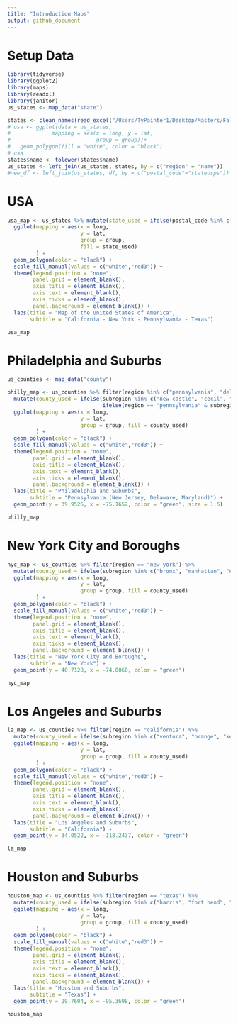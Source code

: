 ```yaml
---
title: "Introduction Maps"
output: github_document
---
```


# Setup Data

```r
library(tidyverse)
library(ggplot2)
library(maps)
library(readxl)
library(janitor)
us_states <- map_data("state")

states <- clean_names(read_excel("/Users/TyPainter1/Desktop/Masters/Fall\ 2020/DS-5610/eda20-team5-project/Ty-Work/intro-maps/states.xlsx"))
# usa <- ggplot(data = us_states,
#             mapping = aes(x = long, y = lat,
#                           group = group))+
#   geom_polygon(fill = "white", color = "black")
# usa
states$name <- tolower(states$name)
us_states <- left_join(us_states, states, by = c("region" = "name"))
#new_df <- left_join(us_states, df, by = c("postal_code"="stateusps"))
```

# USA

```r
usa_map <- us_states %>% mutate(state_used = ifelse(postal_code %in% c("PA", "CA", "TX", "NY"), "Yes", "No")) %>% 
  ggplot(mapping = aes(x = long, 
                       y = lat, 
                       group = group, 
                       fill = state_used)
         ) +
  geom_polygon(color = "black") +
  scale_fill_manual(values = c("white","red3")) +
  theme(legend.position = "none",
        panel.grid = element_blank(),
        axis.title = element_blank(),
        axis.text = element_blank(),
        axis.ticks = element_blank(),
        panel.background = element_blank()) +
  labs(title = "Map of the United States of America",
       subtitle = "California - New York - Pennsylvania - Texas")

usa_map
```

# Philadelphia and Suburbs

```r
us_counties <- map_data("county")

philly_map <- us_counties %>% filter(region %in% c("pennsylvania", "delaware", "maryland", "new jersey")) %>%
  mutate(county_used = ifelse(subregion %in% c("new castle", "cecil", "burlington", "camden", "gloucester", "salem", "bucks", "chester", "delaware", "philadelphia"), "y",
                              ifelse(region == "pennsylvania" & subregion == "montgomery", "y", "n"))) %>% 
  ggplot(mapping = aes(x = long, 
                       y = lat, 
                       group = group, fill = county_used)
         ) +
  geom_polygon(color = "black") +
  scale_fill_manual(values = c("white","red3")) +
  theme(legend.position = "none",
        panel.grid = element_blank(),
        axis.title = element_blank(),
        axis.text = element_blank(),
        axis.ticks = element_blank(),
        panel.background = element_blank()) +
  labs(title = "Philadelphia and Suburbs",
       subtitle = "Pennsylvania (New Jersey, Delaware, Maryland)") +
  geom_point(y = 39.9526, x = -75.1652, color = "green", size = 1.5) 

philly_map
```

# New York City and Boroughs

```r
nyc_map <- us_counties %>% filter(region == "new york") %>%
  mutate(county_used = ifelse(subregion %in% c("bronx", "manhattan", "new york", "queens", "staten island", "brooklyn"), "y", "n")) %>% 
  ggplot(mapping = aes(x = long, 
                       y = lat, 
                       group = group, fill = county_used)
         ) +
  geom_polygon(color = "black") +
  scale_fill_manual(values = c("white","red3")) +
  theme(legend.position = "none",
        panel.grid = element_blank(),
        axis.title = element_blank(),
        axis.text = element_blank(),
        axis.ticks = element_blank(),
        panel.background = element_blank()) +
  labs(title = "New York City and Boroughs",
       subtitle = "New York") +
  geom_point(y = 40.7128, x = -74.0060, color = "green") 

nyc_map
```

# Los Angeles and Suburbs

```r
la_map <- us_counties %>% filter(region == "california") %>%
  mutate(county_used = ifelse(subregion %in% c("ventura", "orange", "kern", "riverside", "san bernardino", "los angeles"), "y", "n")) %>% 
  ggplot(mapping = aes(x = long, 
                       y = lat, 
                       group = group, fill = county_used)
         ) +
  geom_polygon(color = "black") +
  scale_fill_manual(values = c("white","red3")) +
  theme(legend.position = "none",
        panel.grid = element_blank(),
        axis.title = element_blank(),
        axis.text = element_blank(),
        axis.ticks = element_blank(),
        panel.background = element_blank()) +
  labs(title = "Los Angeles and Suburbs",
       subtitle = "California") +
  geom_point(y = 34.0522, x = -118.2437, color = "green") 

la_map
```

# Houston and Suburbs

```r
houston_map <- us_counties %>% filter(region == "texas") %>%
  mutate(county_used = ifelse(subregion %in% c("harris", "fort bend", "galveston", "montgomery", "brazoria", "chambers", "waller", "liberty"), "y", "n")) %>% 
  ggplot(mapping = aes(x = long, 
                       y = lat, 
                       group = group, fill = county_used)
         ) +
  geom_polygon(color = "black") +
  scale_fill_manual(values = c("white","red3")) +
  theme(legend.position = "none",
        panel.grid = element_blank(),
        axis.title = element_blank(),
        axis.text = element_blank(),
        axis.ticks = element_blank(),
        panel.background = element_blank()) +
  labs(title = "Houston and Suburbs",
       subtitle = "Texas") +
  geom_point(y = 29.7604, x = -95.3698, color = "green") 

houston_map
```


